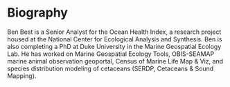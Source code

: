 # Biography

Ben Best is a Senior Analyst for the Ocean Health Index, a research project housed at the National Center for Ecological Analysis and Synthesis. Ben is also completing a PhD at Duke University in the Marine Geospatial Ecology Lab. He has worked on Marine Geospatial Ecology Tools, OBIS-SEAMAP marine animal observation geoportal, Census of Marine Life Map & Viz, and species distribution modeling of cetaceans (SERDP, Cetaceans & Sound Mapping).